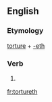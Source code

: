 ==English==

===Etymology===
[[torture]] + [[-eth]]

===Verb===
{{en-verb form}}

# {{en-archaic third-person singular of|torture}}

[[fr:tortureth]]